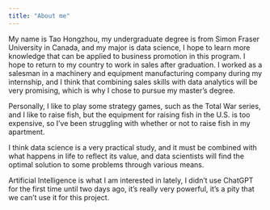 ```yaml
---
title: "About me"
---
```


My name is Tao Hongzhou, my undergraduate degree is from Simon Fraser University in Canada, and my major is data science, I hope to learn more knowledge that can be applied to business promotion in this program. I hope to return to my country to work in sales after graduation. I worked as a salesman in a machinery and equipment manufacturing company during my internship, and I think that combining sales skills with data analytics will be very promising, which is why I chose to pursue my master's degree.


Personally, I like to play some strategy games, such as the Total War series, and I like to raise fish, but the equipment for raising fish in the U.S. is too expensive, so I've been struggling with whether or not to raise fish in my apartment.


I think data science is a very practical study, and it must be combined with what happens in life to reflect its value, and data scientists will find the optimal solution to some problems through various means.


Artificial Intelligence is what I am interested in lately, I didn't use ChatGPT for the first time until two days ago, it's really very powerful, it's a pity that we can't use it for this project.
